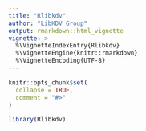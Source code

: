 ---
title: "Rlibkdv"
author: "LibKDV Group"
output: rmarkdown::html_vignette
vignette: >
  %\VignetteIndexEntry{Rlibkdv}
  %\VignetteEngine{knitr::rmarkdown}
  %\VignetteEncoding{UTF-8}
---

```{r, include = FALSE}
knitr::opts_chunk$set(
  collapse = TRUE,
  comment = "#>"
)
```


```{r setup}
library(Rlibkdv)
```
